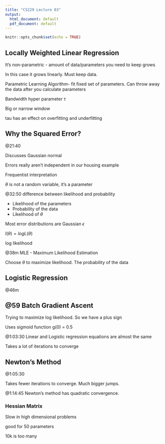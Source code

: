```yaml
---
title: "CS229 Lecture 03"
output:
  html_document: default
  pdf_document: default
---
```


```r
knitr::opts_chunk$set(echo = TRUE)
```

## Locally Weighted Linear Regression 

It’s non-parametric - amount of data/parameters you need to keep grows 

In this case it grows linearly. Must keep data. 


Parametric Learning Algorithm- fit fixed set of parameters. Can throw away the data after you calculate parameters 

Bandwidth hyper parameter $\tau$

Big or narrow window 

tau has an effect on overfitting and underfitting 

## Why the Squared Error?

@21:40

Discusses Gaussian normal

Errors really aren’t independent in our housing example 

Frequentist interpretation


$\theta$ is not a random variable, it’s a parameter

@32:50 difference between likelihood and probability 

- Likelihood of the parameters 
- Probability of the data
- Likelihood of $\theta$

Most error distributions are Gaussian
$\epsilon$

$l(\theta)= log L(\theta)$

log likelihood 

@38m MLE - Maximum Likelihood Estimation

Choose $\theta$ to maximize likelihood. The probability of the data

## Logistic Regression

@46m

## @59 Batch Gradient Ascent

Trying to maximize log likelihood.  So we have a plus sign

Uses sigmoid function g(0) = 0.5


@1:03:30 Linear and Logistic regression equations are almost the same 

Takes a lot of iterations to converge

## Newton’s Method

@1:05:30

Takes fewer iterations to converge. Much bigger jumps. 

 @1:14:45 Newton’s method has quadratic convergence. 

### Hessian Matrix

Slow in high dimensional problems

good for 50 parameters 

10k is too many



